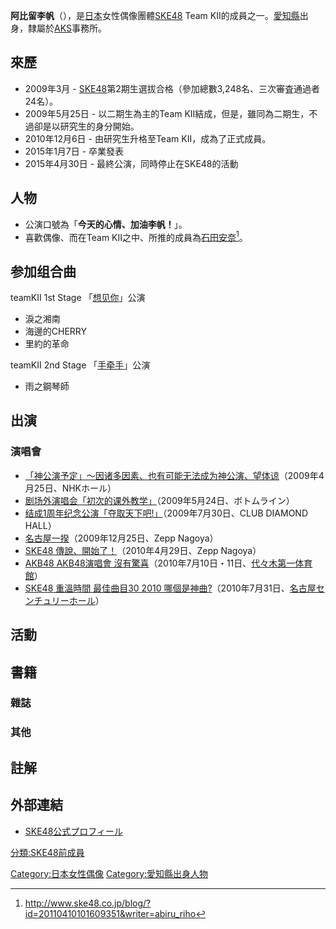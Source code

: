 {{Infobox AKB48 member
|名稱 = 阿比留李帆
|圖像 = (20140503) 次の足跡 샤메회 in 오사카 02 (retouched).jpg
|日文原名 = 阿比留 李帆
|假名 = あびる りほ
|羅馬拼音 = Abiru Riho
|暱稱 = {{lang|ja|りほ}}
|國籍 = {{JPN}}
|生年 = 1993
|生月 = 7
|生日 = 17
|出身地點 = {{JPN}}[[愛知縣|愛知縣]]
|身高 = 166cm
|血型 = B型
|出道作品 =
|出道日期 = 
|加入時期 = 第2期
|經紀公司 = [[AKS|AKS]]
|所屬團體 = [[SKE48|SKE48]]
|所屬隊伍 = Team KII
|兼任隊伍 = 
|前屬隊伍 = 研究生<br>→Team KII<br>→Team S
|選拔次數 = 
|第一屆總選舉排名 = 未入圍
|第二屆總選舉排名 = 未入圍
|第三屆總選舉排名 = 未入圍
|第四屆總選舉排名 = 未入圍
|第五屆總選舉排名 = 未入圍
|第六屆總選舉排名 = 第74名
|相關團體 = 
|官方網站 = http://www.ske48.co.jp/profile/?id=abiru_riho 官網個人介紹頁
}}

'''阿比留李帆'''（{{bd|1993年|7月17日||}}），是[[日本|日本]]女性偶像團體[[SKE48|SKE48]] Team KII的成員之一。[[愛知縣|愛知縣]]出身，隸屬於[[AKS|AKS]]事務所。

== 來歷 ==
* 2009年3月 - [[SKE48|SKE48]]第2期生選拔合格（參加總數3,248名、三次審査通過者24名）。
* 2009年5月25日 - 以二期生為主的Team KII結成，但是，雖同為二期生，不過卻是以研究生的身分開始。
* 2010年12月6日 - 由研究生升格至Team KII，成為了正式成員。
*2015年1月7日 - 卒業發表
*2015年4月30日 - 最終公演，同時停止在SKE48的活動

== 人物 ==
*公演口號為「''' 今天的心情、加油李帆！'''」。
*喜歡偶像、而在Team KII之中、所推的成員為[[石田安奈|石田安奈]]<ref>http://www.ske48.co.jp/blog/?id=20110410101609351&writer=abiru_riho{{dead link|date=2018年5月 |bot=InternetArchiveBot |fix-attempted=yes }} </ref>。

== 参加组合曲 ==
; teamKII 1st Stage 「[[TeamA_2nd_Stage「想见你」#SKE48_teamKII_1st_Stage「想见你」公演|想见你]]」公演
* 淚之湘南
* 海邊的CHERRY
* 里約的革命

; teamKII 2nd Stage 「[[TeamS_2nd_Stage「手牵手」#SKE48_TeamKII_2nd_Stage「手牵手」公演|手牵手]]」公演
* 雨之鋼琴師

== 出演 ==

=== 演唱會 ===
* [[「神公演予定」～因诸多因素、也有可能无法成为神公演、望体谅|「神公演予定」～因诸多因素、也有可能无法成为神公演、望体谅]]（2009年4月25日、NHKホール）
* [[剧场外演唱会「初次的课外教学」|剧场外演唱会「初次的课外教学」]]（2009年5月24日、ボトムライン）
* [[结成1周年纪念公演「夺取天下吧!」|结成1周年纪念公演「夺取天下吧!」]]（2009年7月30日、CLUB DIAMOND HALL）
* [[名古屋一揆|名古屋一揆]]（2009年12月25日、Zepp Nagoya）
* [[SKE48_傳說、開始了！|SKE48 傳說、開始了！]]（2010年4月29日、Zepp Nagoya）
* [[AKB48_AKB48演唱會_沒有驚喜|AKB48 AKB48演唱會 沒有驚喜]]（2010年7月10日・11日、[[国立代代木競技場#第一体育館|代々木第一体育館]]）
* [[SKE48_重溫時間_最佳曲目30_2010_哪個是神曲?|SKE48 重溫時間 最佳曲目30 2010 哪個是神曲?]]（2010年7月31日、[[名古屋国際会議場|名古屋センチュリーホール]]）

== 活動 ==
== 書籍 ==
=== 雜誌 ===

=== 其他 ===

== 註解 ==
{{Reflist}}

== 外部連結 ==
* [http://www.ske48.co.jp/profile/?id=abiru_riho SKE48公式プロフィール] {{Wayback|url=http://www.ske48.co.jp/profile/?id=abiru_riho |date=20200105195027 }}

{{SKE48}}

{{DEFAULTSORT:Abiru Riho}}
[[分類:SKE48前成員|分類:SKE48前成員]]
[[Category:日本女性偶像|Category:日本女性偶像]]
[[Category:愛知縣出身人物|Category:愛知縣出身人物]]